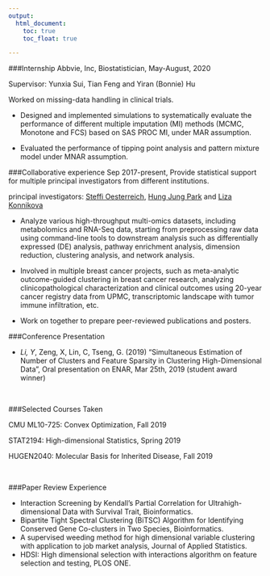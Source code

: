 ```yaml
---
output:
  html_document:
    toc: true
    toc_float: true

---
```

###Internship 
Abbvie, Inc, Biostatistician, May-August, 2020

Supervisor: Yunxia Sui, Tian Feng and Yiran (Bonnie) Hu

Worked on missing-data handling in clinical trials.

* Designed and implemented simulations to systematically evaluate the performance of different multiple imputation (MI) methods (MCMC, Monotone and FCS) based on SAS PROC MI, under MAR assumption.

* Evaluated the performance of tipping point analysis and pattern mixture model under MNAR assumption.

###Collaborative experience
Sep 2017-present, Provide statistical support for multiple principal investigators from different institutions.

principal investigators: [Steffi Oesterreich](https://www.pharmacology.us/Faculty/SteffiOesterreich?AspxAutoDetectCookieSupport=1), [Hung Jung Park](https://publichealth.pitt.edu/home/directory/hyun-jung-park) and [Liza Konnikova](https://medicine.yale.edu/profile/liza_konnikova/)

* Analyze various high-throughput multi-omics datasets, including metabolomics and RNA-Seq data, starting from preprocessing raw data using command-line tools to downstream analysis such as differentially expressed (DE) analysis, pathway enrichment analysis, dimension reduction, clustering analysis, and network analysis.

* Involved in multiple breast cancer projects, such as meta-analytic outcome-guided clustering in breast cancer research, analyzing clinicopathological characterization and clinical outcomes using 20-year cancer registry data from UPMC, transcriptomic landscape with tumor immune infiltration, etc.

* Work on together to prepare peer-reviewed publications and posters.



###Conference Presentation

* *Li, Y*, Zeng, X, Lin, C, Tseng, G. (2019) “Simultaneous Estimation of Number of Clusters and Feature Sparsity in Clustering High-Dimensional Data”, Oral presentation on ENAR, Mar 25th, 2019 (student award winner)

<br />


###Selected Courses Taken

CMU ML10-725: Convex Optimization, Fall 2019

STAT2194: High-dimensional Statistics, Spring 2019

HUGEN2040: Molecular Basis for Inherited Disease, Fall 2019

<br />

###Paper Review Experience

* Interaction Screening by Kendall's Partial Correlation for Ultrahigh-dimensional Data with Survival Trait, Bioinformatics.
* Bipartite Tight Spectral Clustering (BiTSC) Algorithm for Identifying Conserved Gene Co-clusters in Two Species, Bioinformatics.
* A supervised weeding method for high dimensional variable
clustering with application to job market analysis, Journal of Applied Statistics.
* HDSI: High dimensional selection with interactions algorithm on feature selection and testing, PLOS ONE.


















